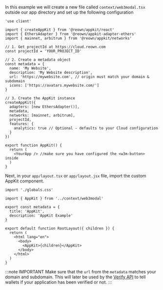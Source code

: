 
In this example we will create a new file called `context/web3modal.tsx` outside our app directory and set up the following configuration

```tsx
'use client'

import { createAppKit } from '@reown/appkit/react'
import { EthersAdapter } from '@reown/appkit-adapter-ethers'
import { mainnet, arbitrum } from '@reown/appkit/networks'

// 1. Get projectId at https://cloud.reown.com
const projectId = 'YOUR_PROJECT_ID'

// 2. Create a metadata object
const metadata = {
  name: 'My Website',
  description: 'My Website description',
  url: 'https://mywebsite.com', // origin must match your domain & subdomain
  icons: ['https://avatars.mywebsite.com/']
}

// 3. Create the AppKit instance
createAppKit({
  adapters: [new EthersAdapter()],
  metadata,
  networks: [mainnet, arbitrum],
  projectId,
  features: {
    analytics: true // Optional - defaults to your Cloud configuration
  }
})

export function AppKit() {
  return (
    <YourApp /> //make sure you have configured the <w3m-button> inside
  )
}
```

Next, in your `app/layout.tsx` or `app/layout.jsx` file, import the custom AppKit component.

```tsx
import './globals.css'

import { AppKit } from '../context/web3modal'

export const metadata = {
  title: 'AppKit',
  description: 'AppKit Example'
}

export default function RootLayout({ children }) {
  return (
    <html lang="en">
      <body>
        <AppKit>{children}</AppKit>
      </body>
    </html>
  )
}
```

:::note IMPORTANT
Make sure that the `url` from the `metadata` matches your domain and subdomain. This will later be used by the [Verify API](../../../../cloud/verify.mdx) to tell wallets if your application has been verified or not.
:::
